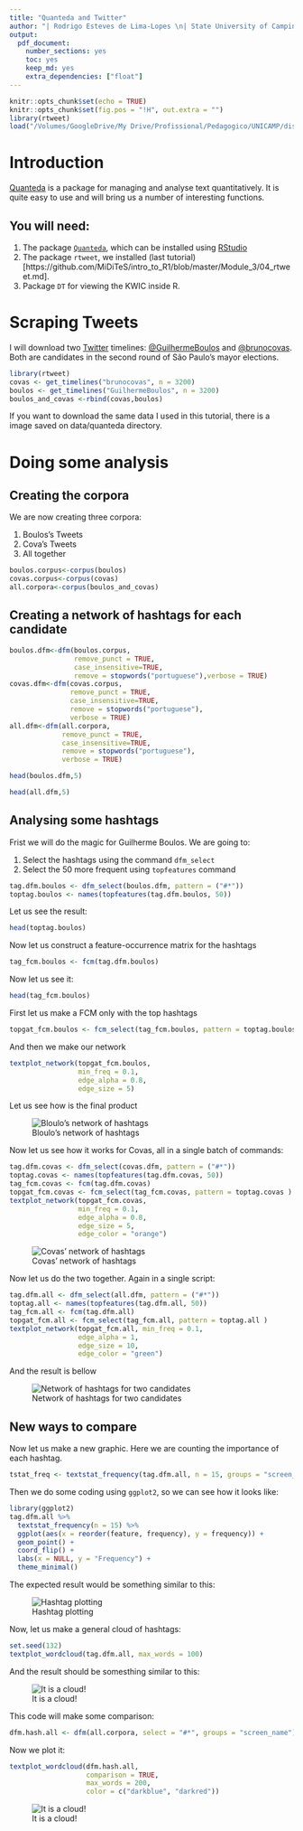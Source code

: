 ```yaml
---
title: "Quanteda and Twitter"
author: "| Rodrigo Esteves de Lima-Lopes \n| State University of Campinas \n| rll307@unicamp.br\n"
output:
  pdf_document:
    number_sections: yes
    toc: yes
    keep_md: yes
    extra_dependencies: ["float"]
---
```

```r
knitr::opts_chunk$set(echo = TRUE)
knitr::opts_chunk$set(fig.pos = "!H", out.extra = "")
library(rtweet)
load("/Volumes/GoogleDrive/My Drive/Profissional/Pedagogico/UNICAMP/disciplinas/pos/R/lp192/intro_to_R1/Module_3/data/quanteda/prefeitura.RData")
```

# Introduction

[Quanteda](https://quanteda.io/) is a package for managing and analyse text quantitatively. It is quite easy to use and will bring us a number of interesting functions. 

## You will need:

1. The package [`Quanteda`](https://quanteda.io/), which can be installed using [RStudio](http://www.sthda.com/english/wiki/installing-and-using-r-packages)
1. The package `rtweet`, we installed (last tutorial)[https://github.com/MiDiTeS/intro_to_R1/blob/master/Module_3/04_rtweet.md]. 
1. Package `DT` for viewing the KWIC inside R. 

# Scraping Tweets

I will download two [Twitter](https://twitter.com/) timelines: [@GuilhermeBoulos](https://twitter.com/GuilhermeBoulos) and [@brunocovas](https://twitter.com/brunocovas). Both are candidates in the second round of São Paulo's mayor elections. 

```r
library(rtweet)
covas <- get_timelines("brunocovas", n = 3200)
boulos <- get_timelines("GuilhermeBoulos", n = 3200)
boulos_and_covas <-rbind(covas,boulos)
```
                        
If you want to download the same data I used in this tutorial, there is a image saved on data/quanteda directory. 

# Doing some analysis

## Creating the corpora

We are now creating three corpora:

1. Boulos's Tweets
1. Cova's Tweets
1. All together

```r
boulos.corpus<-corpus(boulos)
covas.corpus<-corpus(covas)
all.corpora<-corpus(boulos_and_covas)
```

## Creating a network of hashtags for each candidate

```r
boulos.dfm<-dfm(boulos.corpus, 
                remove_punct = TRUE,
                case_insensitive=TRUE,
                remove = stopwords("portuguese"),verbose = TRUE)
covas.dfm<-dfm(covas.corpus, 
               remove_punct = TRUE,
               case_insensitive=TRUE,
               remove = stopwords("portuguese"),
               verbose = TRUE)
all.dfm<-dfm(all.corpora, 
             remove_punct = TRUE,
             case_insensitive=TRUE,
             remove = stopwords("portuguese"),
             verbose = TRUE)
```

```r
head(boulos.dfm,5)
```

```r
head(all.dfm,5)
```

## Analysing some hashtags

Frist we will do the magic for Guilherme Boulos. We are going to:

1. Select the hashtags using the command `dfm_select`
1. Select the 50 more frequent using `topfeatures` command

```r
tag.dfm.boulos <- dfm_select(boulos.dfm, pattern = ("#*"))
toptag.boulos <- names(topfeatures(tag.dfm.boulos, 50))
```

Let us see the result:

```r
head(toptag.boulos)
```


Now let us construct a feature-occurrence matrix for the hashtags

```r
tag_fcm.boulos <- fcm(tag.dfm.boulos)
```

Now let us see it:
```r
head(tag_fcm.boulos)
```

First let us make a FCM only with the top hashtags

```r
topgat_fcm.boulos <- fcm_select(tag_fcm.boulos, pattern = toptag.boulos )
```

And then we make our network

```r
textplot_network(topgat_fcm.boulos, 
                 min_freq = 0.1, 
                 edge_alpha = 0.8, 
                 edge_size = 5)
```

Let us see how is the final product

![Bloulo's network of hashtags](images/network01.png)

Now let us see how it works for Covas, all in a single batch of commands:

```r
tag.dfm.covas <- dfm_select(covas.dfm, pattern = ("#*"))
toptag.covas <- names(topfeatures(tag.dfm.covas, 50))
tag_fcm.covas <- fcm(tag.dfm.covas)
topgat_fcm.covas <- fcm_select(tag_fcm.covas, pattern = toptag.covas )
textplot_network(topgat_fcm.covas, 
                 min_freq = 0.1, 
                 edge_alpha = 0.8, 
                 edge_size = 5, 
                 edge_color = "orange")
```

![Covas' network of hashtags](images/network02.png)

Now let us do the two together. Again in a single script:

```r
tag.dfm.all <- dfm_select(all.dfm, pattern = ("#*"))
toptag.all <- names(topfeatures(tag.dfm.all, 50))
tag_fcm.all <- fcm(tag.dfm.all)
topgat_fcm.all <- fcm_select(tag_fcm.all, pattern = toptag.all )
textplot_network(topgat_fcm.all, min_freq = 0.1, 
                 edge_alpha = 1, 
                 edge_size = 10, 
                 edge_color = "green")
```

And the result is bellow 

![Network of hashtags for two candidates](images/network03.png)

## New ways to compare

Now let us make a new graphic. Here we are counting the importance of each hashtag. 

```r
tstat_freq <- textstat_frequency(tag.dfm.all, n = 15, groups = "screen_name")
```

Then we do some coding using `ggplot2`, so we can see how it looks like:

```r
library(ggplot2)
tag.dfm.all %>% 
  textstat_frequency(n = 15) %>% 
  ggplot(aes(x = reorder(feature, frequency), y = frequency)) +
  geom_point() +
  coord_flip() +
  labs(x = NULL, y = "Frequency") +
  theme_minimal()
```

The expected result would be something similar to this:

![Hashtag plotting](images/hash01.png)

Now, let us make a general cloud of hashtags:

```r
set.seed(132)
textplot_wordcloud(tag.dfm.all, max_words = 100)
```

And the result should be somesthing similar to this:

![It is a cloud!](images/cloud_01.png)

This code will make some comparison:

```r
dfm.hash.all <- dfm(all.corpora, select = "#*", groups = "screen_name")
```

Now we plot it:
```r
textplot_wordcloud(dfm.hash.all, 
                   comparison = TRUE, 
                   max_words = 200,
                   color = c("darkblue", "darkred"))
```

![It is a cloud!](images/cloud_02.png)





















